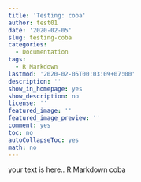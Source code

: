```yaml
---
title: 'Testing: coba'
author: test01
date: '2020-02-05'
slug: testing-coba
categories:
  - Documentation
tags:
  - R Markdown
lastmod: '2020-02-05T00:03:09+07:00'
description: ''
show_in_homepage: yes
show_description: no
license: ''
featured_image: ''
featured_image_preview: ''
comment: yes
toc: no
autoCollapseToc: yes
math: no
---
```


your text is here.. R.Markdown coba
<!--more-->
